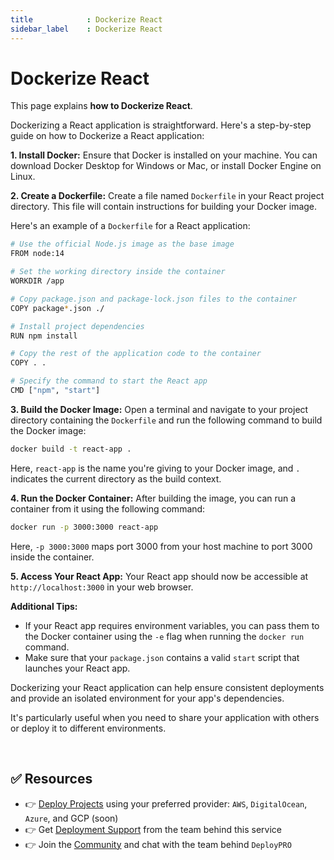 ```yaml
---
title            : Dockerize React
sidebar_label    : Dockerize React
---
```


# Dockerize React

This page explains **how to Dockerize React**. 

Dockerizing a React application is straightforward. Here's a step-by-step guide on how to Dockerize a React application:

**1. Install Docker:**
Ensure that Docker is installed on your machine. You can download Docker Desktop for Windows or Mac, or install Docker Engine on Linux.

**2. Create a Dockerfile:**
Create a file named `Dockerfile` in your React project directory. This file will contain instructions for building your Docker image.

Here's an example of a `Dockerfile` for a React application:

```bash
# Use the official Node.js image as the base image
FROM node:14

# Set the working directory inside the container
WORKDIR /app

# Copy package.json and package-lock.json files to the container
COPY package*.json ./

# Install project dependencies
RUN npm install

# Copy the rest of the application code to the container
COPY . .

# Specify the command to start the React app
CMD ["npm", "start"]
```

**3. Build the Docker Image:**
Open a terminal and navigate to your project directory containing the `Dockerfile` and run the following command to build the Docker image:

```bash
docker build -t react-app .
```

Here, `react-app` is the name you're giving to your Docker image, and `.` indicates the current directory as the build context.

**4. Run the Docker Container:**
After building the image, you can run a container from it using the following command:

```bash
docker run -p 3000:3000 react-app
```

Here, `-p 3000:3000` maps port 3000 from your host machine to port 3000 inside the container.

**5. Access Your React App:**
Your React app should now be accessible at `http://localhost:3000` in your web browser.

**Additional Tips:**

- If your React app requires environment variables, you can pass them to the Docker container using the `-e` flag when running the `docker run` command.
- Make sure that your `package.json` contains a valid `start` script that launches your React app.

Dockerizing your React application can help ensure consistent deployments and provide an isolated environment for your app's dependencies. 

It's particularly useful when you need to share your application with others or deploy it to different environments.

<br />

## ✅ Resources

- 👉 [Deploy Projects](https://deploypro.dev/) using your preferred provider: `AWS`, `DigitalOcean`, `Azure`, and GCP (soon)
- 👉 Get [Deployment Support](https://deploypro.dev/support/) from the team behind this service
- 👉 Join the [Community](https://discord.gg/qQhjQZhnur) and chat with the team behind `DeployPRO`

